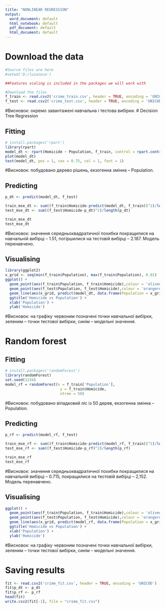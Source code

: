 ---
title: "NONLINEAR REGRESSION"
output:
  word_document: default
  html_notebook: default
  pdf_document: default
  html_document: default
---

# Download the data
```{r}
#Source files are here
#setwd('D:/luzanova')

##Features scaling is included in the packages we will work with

#Download the files
f_train <- read.csv2('crime_train.csv', header = TRUE, encoding = 'UNICOD')
f_test <- read.csv2('crime_test.csv', header = TRUE, encoding = 'UNICOD')
```
#Висновок: окремо завантажені навчальна і тестова вибірки.
# Decision Tree Regression

## Fitting
```{r}
# install.packages('rpart')
library(rpart)
model_dt <- rpart(Homicide ~ Population, f_train, control = rpart.control(minsplit = 10))
plot(model_dt)
text(model_dt, pos = 1, cex = 0.75, col = 1, font = 1)
```
#Висновок: побудовано дерево рішень, екзогенна змінна – Population.

## Predicting
```{r}
p_dt <- predict(model_dt, f_test)

train_mse_dt <- sum((f_train$Homicide-predict(model_dt, f_train))^2)/length(f_train$Homicide)
test_mse_dt <- sum((f_test$Homicide-p_dt)^2)/length(p_dt)

train_mse_dt
test_mse_dt
```
#Висновок: значення середньоквадратичної похибки покращилися на навчальній вибірці – 1.51, погіршилися на тестовій вибірці – 2.187. Модель перенавчено.

## Visualising
```{r}
library(ggplot2)
x_grid <- seq(min(f_train$Population), max(f_train$Population), 0.01)
ggplot() +
  geom_point(aes(f_train$Population, f_train$Homicide),colour = 'olivedrab4') +
  geom_point(aes(f_test$Population, f_test$Homicide),colour = 'orangered') +
  geom_line(aes(x_grid, predict(model_dt, data.frame(Population = x_grid))),colour = 'magenta3') +
  ggtitle('Homicide vs Population') +
  xlab('Population') +
  ylab('Homicide')
```
#Висновок: на графіку червоним позначені точки навчальної вибірки, зеленим – точки тестової вибірки, синім – модельні значення.

# Random forest

## Fitting
```{r}
# install.packages('randomForest')
library(randomForest)
set.seed(1234)
model_rf = randomForest(x = f_train['Population'],
                         y = f_train$Homicide,
                         ntree = 50)
```

#Висновок: побудовано віпадковий ліс із 50 дерев, екзогенна змінна – Population.

## Predicting
```{r}
p_rf <- predict(model_rf, f_test)

train_mse_rf <- sum((f_train$Homicide-predict(model_rf, f_train))^2)/length(f_train$Homicide)
test_mse_rf <- sum((f_test$Homicide-p_rf)^2)/length(p_rf)

train_mse_rf
test_mse_rf
```

#Висновок: значення середньоквадратичної похибки покращилися на навчальній вибірці – 0.715, покращилися на тестовій вибірці – 2,152. Модель перенавчено.

## Visualising
```{r}
ggplot() +
  geom_point(aes(f_train$Population, f_train$Homicide),colour = 'olivedrab4') +
  geom_point(aes(f_test$Population, f_test$Homicide),colour = 'orangered') +
  geom_line(aes(x_grid, predict(model_rf, data.frame(Population = x_grid))),colour = 'magenta3') +
  ggtitle('Homicide vs Population') +
  xlab('Population') +
  ylab('Homicide')
```
#Висновок: на графіку червоним позначені точки навчальної вибірки, зеленим – точки тестової вибірки, синім – модельні значення.

# Saving results
```{r}
fit <- read.csv2('crime_fit.csv', header = TRUE, encoding = 'UNICOD')
fit$p_dt <- p_dt
fit$p_rf <- p_rf
head(fit)
write.csv2(fit[-1], file = "crime_fit.csv")
```